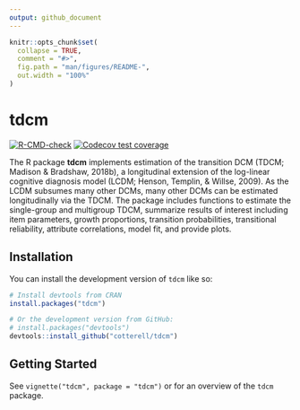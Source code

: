 ```yaml
---
output: github_document
---
```


<!-- README.md is generated from README.Rmd. Please edit that file -->

```r
knitr::opts_chunk$set(
  collapse = TRUE,
  comment = "#>",
  fig.path = "man/figures/README-",
  out.width = "100%"
)
```

# tdcm

<!-- badges: start -->
[![R-CMD-check](https://github.com/cotterell/tdcm/actions/workflows/R-CMD-check.yaml/badge.svg)](https://github.com/cotterell/tdcm/actions/workflows/R-CMD-check.yaml)
[![Codecov test coverage](https://codecov.io/gh/cotterell/tdcm/branch/main/graph/badge.svg)](https://app.codecov.io/gh/cotterell/tdcm?branch=main)
<!-- badges: end -->

The R package **tdcm** implements estimation of the transition DCM (TDCM; 
Madison & Bradshaw, 2018b), a longitudinal extension of the log-linear cognitive 
diagnosis model (LCDM; Henson, Templin, & Willse, 2009). As the LCDM subsumes 
many other DCMs, many other DCMs can be estimated longitudinally via the TDCM. 
The package includes functions to estimate the single-group and multigroup TDCM, 
summarize results of interest including item parameters, growth proportions, 
transition probabilities, transitional reliability, attribute correlations, 
model fit, and provide plots. 

## Installation

You can install the development version of `tdcm` like so:

``` r
# Install devtools from CRAN
install.packages("tdcm")
```

``` r
# Or the development version from GitHub:
# install.packages("devtools")
devtools::install_github("cotterell/tdcm")
```

## Getting Started

See `vignette("tdcm", package = "tdcm")` or for an overview of the `tdcm`
package.
